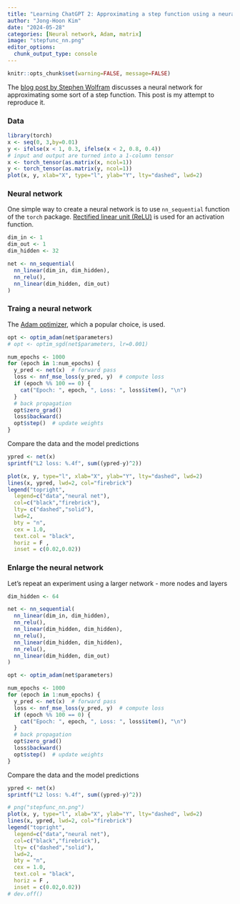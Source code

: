 ```yaml
---
title: "Learning ChatGPT 2: Approximating a step function using a neural net"
author: "Jong-Hoon Kim"
date: "2024-05-28"
categories: [Neural network, Adam, matrix]
image: "stepfunc_nn.png"
editor_options: 
  chunk_output_type: console
---
```


```r
knitr::opts_chunk$set(warning=FALSE, message=FALSE) 
```

The [blog post by Stephen Wolfram](https://writings.stephenwolfram.com/2023/02/what-is-chatgpt-doing-and-why-does-it-work/) discusses a neural network for approximating some sort of a step function. This post is my attempt to reproduce it.

### Data

```r
library(torch)
x <- seq(0, 3,by=0.01)
y <- ifelse(x < 1, 0.3, ifelse(x < 2, 0.8, 0.4))
# input and output are turned into a 1-column tensor  
x <- torch_tensor(as.matrix(x, ncol=1))
y <- torch_tensor(as.matrix(y, ncol=1))
plot(x, y, xlab="X", type="l", ylab="Y", lty="dashed", lwd=2)
```

### Neural network

One simple way to create a neural network is to use `nn_sequential` function of the `torch` package. [Rectified linear unit (ReLU)](https://en.wikipedia.org/wiki/Rectifier_(neural_networks)) is used for an activation function.

```r
dim_in <- 1
dim_out <- 1
dim_hidden <- 32

net <- nn_sequential(
  nn_linear(dim_in, dim_hidden),
  nn_relu(),
  nn_linear(dim_hidden, dim_out)
)
```

### Traing a neural network

The [Adam optimizer](https://arxiv.org/abs/1412.6980), which a popular choice, is used.

```r
opt <- optim_adam(net$parameters)
# opt <- optim_sgd(net$parameters, lr=0.001)
```

```r
num_epochs <- 1000
for (epoch in 1:num_epochs) {
  y_pred <- net(x)  # forward pass
  loss <- nnf_mse_loss(y_pred, y)  # compute loss 
  if (epoch %% 100 == 0) { 
    cat("Epoch: ", epoch, ", Loss: ", loss$item(), "\n")
  }
  # back propagation 
  opt$zero_grad()
  loss$backward()
  opt$step()  # update weights
}
```

Compare the data and the model predictions

```r
ypred <- net(x)
sprintf("L2 loss: %.4f", sum((ypred-y)^2))

plot(x, y, type="l", xlab="X", ylab="Y", lty="dashed", lwd=2)
lines(x, ypred, lwd=2, col="firebrick")
legend("topright", 
  legend=c("data","neural net"), 
  col=c("black","firebrick"), 
  lty= c("dashed","solid"),
  lwd=2, 
  bty = "n", 
  cex = 1.0, 
  text.col = "black", 
  horiz = F , 
  inset = c(0.02,0.02))
```

### Enlarge the neural network

Let's repeat an experiment using a larger network - more nodes and layers

```r
dim_hidden <- 64

net <- nn_sequential(
  nn_linear(dim_in, dim_hidden),
  nn_relu(),
  nn_linear(dim_hidden, dim_hidden),
  nn_relu(),
  nn_linear(dim_hidden, dim_hidden),
  nn_relu(),
  nn_linear(dim_hidden, dim_out)
)
```

```r
opt <- optim_adam(net$parameters)
```

```r
num_epochs <- 1000
for (epoch in 1:num_epochs) {
  y_pred <- net(x)  # forward pass
  loss <- nnf_mse_loss(y_pred, y)  # compute loss 
  if (epoch %% 100 == 0) { 
    cat("Epoch: ", epoch, ", Loss: ", loss$item(), "\n")
  }
  # back propagation 
  opt$zero_grad()
  loss$backward()
  opt$step()  # update weights
}
```

Compare the data and the model predictions

```r
ypred <- net(x)
sprintf("L2 loss: %.4f", sum((ypred-y)^2))

# png("stepfunc_nn.png")
plot(x, y, type="l", xlab="X", ylab="Y", lty="dashed", lwd=2)
lines(x, ypred, lwd=2, col="firebrick")
legend("topright", 
  legend=c("data","neural net"), 
  col=c("black","firebrick"), 
  lty= c("dashed","solid"),
  lwd=2, 
  bty = "n", 
  cex = 1.0, 
  text.col = "black", 
  horiz = F , 
  inset = c(0.02,0.02))
# dev.off()
```
